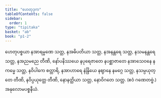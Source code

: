 ```yaml
---
title: "ဟေတုဒုက"
tableOfContents: false
sidebar:
  order: 1
type: "tipitaka"
basket: "ab"
book: "p1-2"
---
```



<DynamicBreadcrumb />

<Division number="74" book="p1-2" e="ch" v="37" p="303">

<Paragraph number="1861" book="p1-2">
ဟေတုပစ္စယာ နအာရမ္မဏေ သတ္တ, နအဓိပတိယာ သတ္တ, နအနန္တရေ သတ္တ, နသမနန္တရေ သတ္တ, နအညမညေ တီဏိ, နော်ပနိဿယေ နပုရေဇာတေ နပစ္ဆာဇာတေ နအာသေဝနေ နကမ္မေ သတ္တ, နဝိပါကေ စတ္တာရိ, နအာဟာရေ နဲန္ဒြိယေ နဈာနေ နမဂ္ဂေ သတ္တ, နသမ္ပယုတ္တေ တီဏိ, နဝိပ္ပယုတ္တေ တီဏိ, နောနတ္ထိယာ သတ္တ, နောဝိဂတေ သတ္တ. (ဧဝံ ဂဏေတဗ္ဗံ.)

</Paragraph>
</Division>

<Paragraph number="1862" type="center" book="p1-2">
အနုလောမပစ္စနီယံ.
</Paragraph>